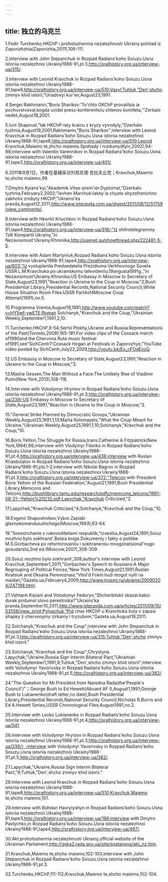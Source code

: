 ```yaml
---
---
---
```

title: 独立的乌克兰
---



1.Fedir Turchenko,HKChP i proholoshennia nezalezhnosti Ukrainy:pohliad iz Zaporizhzhia(Zaporizhia,2011),108-111.

2.Interview with John Stepanchuk in Rozpad Radians'koho Soiuzu.Usna istoriia nezalezhnoi Ukrainy1988-91,pt.3,http://oralhistory.org.ua/interview-ua/315/.

3.Interview with Leonid Kravchuk in Rozpad Radians'koho Soiuzu.Usna istoriia nezalezhnoi Ukrainy1988-91,tape8,http://oralhistory.org.ua/interview-ua/510;Vasyl'Tuhluk,"Den',shcho zminyv khid istorii,"Uriadovyi kur'ier,August23,1991.

4.Sergei Rakhmanin,"Boris Sharikov:'To'chto GKChP provalilsia ia pochuvstvoval,kogda uvidel press-konferentsiiu chlenov komiteta,’"Zerkalo nedeli,August18,2001.

5.Iurii Shapoval,"Iak HKChP-isty krainu z kryzy vyvodyly,"Dzerkalo tyzhnia,August19,2001;Rakhmanin,"Boris Sharikov";interview with Leonid Kravchuk in Rozpad Radians'koho Soiuzu.Usna istoriia nezalezhnoi Ukrainy1988-91,tape8,http://oralhistory.org.ua/interview-ua/510;Leonid Kravchuk,Maiemo te,shcho maiemo.Spohady i rozdumy(Kyiv,2002),94-98;interview with Valentin Varennikov in Rozpad Radians'koho Soiuzu.Usna istoriia nezalezhnoi Ukrainy1988-91,tape2,http://oralhistory.org.ua/interview-ua/401/.

6.2011年9月1日，作者在基辅采访列昂尼德·克拉夫丘克；Kravchuk,Maiemo te,shcho maiemo,99.

7.Dmytro Kyians'kyi,"Akademik.Vitse-prem'ier.Dyplomat,"Dzerkalo tyzhnia,February2,2002;"Ievhen Marchuk:Iakby ia chysto shyzofrenichno zakhotiv zrobyty HKChP,"Ukrains'ka pravda,August12,2011,http://www.istpravda.com.ua/digest/2011/08/12/51759/view_comments/.

8.Interview with Heorhii Kriuchkov in Rozpad Radians'koho Soiuzu.Usna istoriia nezalezhnoi Ukrainy1988-91,tape4,http://oralhistory.org.ua/interview-ua/516/;"Iz shifrotelegrammy TsK Kompartii Ukrainy,"in Nezavisimost'Ukrainy:Khronika,http://usenet.su/showthread.php/222481-5-5.

9.Interview with Adam Martyniuk,Rozpad Radians'koho Soiuzu.Usna istoriia nezalezhnoi Ukrainy1988-91,tape4,http://oralhistory.org.ua/interview-ua/603;"Iz vystupleniia Predsedatelia Prezidiuma Verkhovnogo Soveta USSR L.M.Kravchuka po ukrainskomu televideniiu,19avgusta1991g.,"in Nezavisimost'Ukrainy:Khronika;US Embassy in Moscow to Secretary of State,August23,1991,"Reaction in Ukraine to the Coup in Moscow,"2,Bush Presidential Library,Presidential Records,National Security Council,White House Situation Room Files:USSR Part4of4Moscow Coup Attempt(1991),no.5.

10.Programma Vremia,August19,1991,http://www.youtube.com/watch?v=HY5wf-ywETE;Roman Solchanyk,"Kravchuk and the Coup,"Ukrainian Weekly,September1,1991,2,10.

11.Turchenko,HKChP,9-54;Serhii Plokhy,Ukraine and Russia:Representations of the Past(Toronto,2008),165-181.For video clips of the Cossack march of1990and the Chervona Ruta music festival of1991,see"SichCentr7:Cossack Hogan at Festivals in Zaporozhye,"YouTube video posted by SichCentr,July22,2009,http://youtu.be/Ex_cFOqEvoQ.

12.US Embassy in Moscow to Secretary of State,August23,1991,"Reaction in Ukraine to the Coup in Moscow,"3.

13.Masha Gessen,The Man Without a Face:The Unlikely Rise of Vladimir Putin(New York,2013),108-118.

14.Interview with Volodymyr Hryniov in Rozpad Radians'koho Soiuzu.Usna istoriia nezalezhnoi Ukrainy1988-91,pt.3,http://oralhistory.org.ua/interview-ua/239/;US Embassy in Moscow to Secretary of State,August23,1991,"Reaction in Ukraine to the Coup in Moscow,"3.

15."General Strike Planned by Democratic Groups,"Ukrainian Weekly,August25,1991,1,13;Marta Kolomayets,"What the Coup Meant for Ukraine,"Ukrainian Weekly,August25,1991,1,10;Solchanyk,"Kravchuk and the Coup,"10.

16.Boris Yeltsin,The Struggle for Russia,trans.Catherine A.Fitzpatrick(New York,1994),66;interview with Vlodymyr Filenko in Rozpad Radians'koho Soiuzu.Usna istoriia nezalezhnoi Ukrainy1988-91,pt.4,http://oralhistory.org.ua/interview-ua/438;interview with Ruslan Khasbulatov in Rozpad Radians'koho Soiuzu.Usna istoriia nezalezhnoi Ukrainy1988-91,pts.1-2;interview with Nikolai Bagrov in Rozpad Radians'koho Soiuzu.Usna istoriia nezalezhnoi Ukrainy1988-91,pt.3,http://oralhistory.org.ua/interview-ua/372;"Telecon with President Boris Yeltsin of the Russian Federation,"August21,1991,Bush Presidential Library,Memcons and Telcons,http://bushlibrary.tamu.edu/research/pdfs/memcons_telcons/1991-08-21--Yeltsin%20[[1]].pdf;Lapychak,"Kravchuk Criticized,"2.

17.Lapychak,"Kravchuk Criticized,"4;Solchanyk,"Kravchuk and the Coup,"10.

18.Evgenii Shaposhnikov,Vybor.Zapiski glavnokomanduiushchego(Moscow,1993),63-64.

19."Soveshchanie s rukovoditeliami respublik,"Izvestiia,August24,1991;Soiuz mozhno bylo sokhranit'.Belaia kniga.Dokumenty i fakty o politike M.S.Gorbacheva po reformirovaniiu i sokhraneniiu mnogonatsional'nogo gosudarsta,2nd ed.(Moscow,2007),308-309.

20.Soiuz mozhno bylo sokhranit',309;author's interview with Leonid Kravchuk,September1,2011;"Gorbachev's Speech to Russians:A Major Regrouping of Political Forces,"New York Times,August21,1991;Ruslan Kvatsiuk and Oksana Perevoznaia,"Vitol'd Fokin:liudi mogut vyiti na maidan,"Gazeta.ua,February4,2009,http://www.inosmi.ru/ukraine/20090204/247198.html.

21.Vahtanh Kipiani and Volodomyr Fedoryn,"Shcherbitskii skazal:kakoi durak pridumal slovo perestroika?"Ukrains'ka pravda,September10,2011,http://www.istpravda.com.ua/articles/2011/09/10/53558/view_print;Pylypchuk,"Pid chas HKChP u Kravchuka buly v zapasi shapky z chervonymy zirkamy i tryzubom,"Gazeta.ua,August19,2011.

22.Solchanyk,"Kravchuk and the Coup";interview with John Stepanchuk in Rozpad Radians'koho Soiuzu.Usna istoriia nezalezhnoi Ukrainy1988-91,pt.3,http://oralhistory.org.ua/interview-ua/315;Tuhluk,"Den',shcho zminyv khid istorii."

23.Solchanyk,"Kravchuk and the Coup";Chrystyna Lapychak,"Ukraine,Russia Sign Interim Bilateral Pact,"Ukrainian Weekly,September1,1991,9;Tuhluk,"Den',shcho zminyv khid istorii";interview with Volodymyr Yavorivsky in Rozpad Radians'koho Soiuzu.Usna istoriia nezalezhnoi Ukrainy1988-91,pt.5,http://oralhistory.org.ua/interview-ua/382/.

24."The Question for Mr.President from Narodna Rada(the'People's Council')"；George Bush to Ed Hewett(Aboard AF I),August1,1991;George Bush to Lukianenko(draft letter,no date),Bush Presidential Library,Presidential Records,National Security Council,Nicholas R.Burns and Ed A.Hewett Series,USSR Chronological Files:August1991,no.2.

25.Interview with Levko Lukianenko in Rozpad Radians'koho Soiuzu.Usna istoriia nezalezhnoi Ukrainy1988-91,pt.4,http://oralhistory.org.ua/interview-ua/541.

26.Interview with Volodymyr Hryniov in Rozpad Radians'koho Soiuzu.Usna istoriia nezalezhnoi Ukrainy1988-91,pt.3,http://oralhistory.org.ua/interview-ua/239/〉;interview with Volodymyr Yavorivsky in Rozpad Radians'koho Soiuzu.Usna istoriia nezalezhnoi Ukrainy1988-91,pt.5,http://oralhistory.org.ua/interview-ua/382/.

27.Lapychak,"Ukraine,Russia Sign Interim Bilateral Pact,"9;Tuhluk,"Den',shcho zminyv khid istorii."

28.Interview with Leonid Kravchuk in Rozpad Radians'koho Soiuzu.Usna istoriia nezalezhnoi Ukrainy1988-91,tape8,http://oralhistory.org.ua/interview-ua/510;Kravchuk,Maiemo te,shcho maiemo,101.

29.Interview with Bohdan Havrylyshyn in Rozpad Radians'koho Soiuzu.Usna istoriia nezalezhnoi Ukrainy1988-91,tape3,http://oralhistory.org.ua/interview-ua/189;interview with Dmytro Pavlychko,in Rozpad Radians'koho Soiuzu.Usna istoriia nezalezhnoi Ukrainy1988-91,tape4,http://oralhistory.org.ua/interview-ua/497/.

30.Akt proholoshennia nezalezhnosti Ukrainy,official website of the Ukrainian Parliament,http://gska2.rada.gov.ua/site/postanova/akt_nz.htm.

31.Kravchuk,Maiemo te,shcho maiemo,102-103;interview with John Stepanchuk in Rozpad Radians'koho Soiuzu.Usna istoriia nezalezhnoi Ukrainy1988-91,pt.3.

32.Turchenko,HKChP,111-112;Kravchuk,Maiemo te,shcho maiemo,102-104.